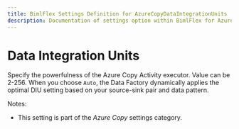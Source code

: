 ---
title: BimlFlex Settings Definition for AzureCopyDataIntegrationUnits
description: Documentation of settings option within BimlFlex for AzureCopyDataIntegrationUnits
---
<head>
  <meta name="varigenceProduct" content="BimlFlex"></meta>
  <meta name="varigenceArticleType" content="Reference"></meta>
</head>


# Data Integration Units

Specify the powerfulness of the Azure Copy Activity executor. Value can be 2-256. When you choose `Auto`, the Data Factory dynamically applies the optimal DIU setting based on your source-sink pair and data pattern.

Notes:

* This setting is part of the *Azure Copy* settings category.

